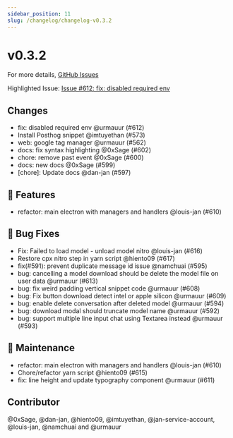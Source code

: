 ```yaml
---
sidebar_position: 11
slug: /changelog/changelog-v0.3.2
---
```

# v0.3.2

For more details, [GitHub Issues](https://github.com/janhq/jan/releases/tag/v0.3.2)

Highlighted Issue:  [Issue #612: fix: disabled required env](https://github.com/janhq/jan/pull/612)

## Changes

- fix: disabled required env @urmauur (#612)
- Install Posthog snippet @imtuyethan (#573)
- web: google tag manager @urmauur (#562)
- docs: fix syntax highlighting @0xSage (#602)
- chore: remove past event @0xSage (#600)
- docs: new docs @0xSage (#599)
- [chore]: Update docs @dan-jan (#597)

## 🚀 Features

- refactor: main electron with managers and handlers @louis-jan (#610)

## 🐛 Bug Fixes

- Fix: Failed to load model - unload model nitro @louis-jan (#616)
- Restore cpx nitro step in yarn script @hiento09 (#617)
- fix(#591): prevent duplicate message id issue @namchuai (#595)
- bug: cancelling a model download should be delete the model file on user data @urmauur (#613)
- bug: fix weird padding vertical snippet code @urmauur (#608)
- bug: Fix button download detect intel or apple silicon @urmauur (#609)
- bug: enable delete conversation after deleted model @urmauur (#594)
- bug: download modal should truncate model name @urmauur (#592)
- bug: support multiple line input chat using Textarea instead @urmauur (#593)

## 🧰 Maintenance

- refactor: main electron with managers and handlers @louis-jan (#610)
- Chore/refactor yarn script @hiento09 (#615)
- fix: line height and update typography component @urmauur (#611)

## Contributor

@0xSage, @dan-jan, @hiento09, @imtuyethan, @jan-service-account, @louis-jan, @namchuai and @urmauur

